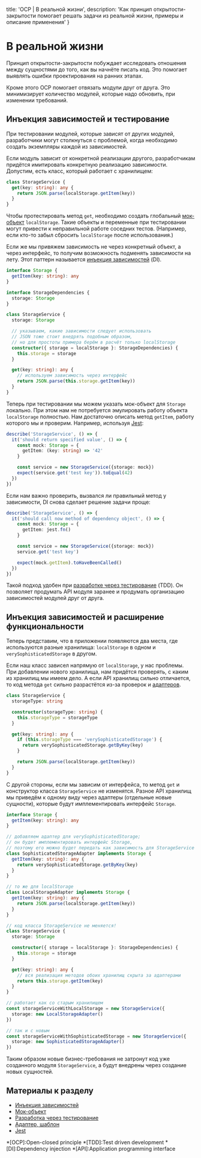 
  title: 'OCP | В реальной жизни',
  description: 'Как принцип открытости-закрытости помогает решать задачи из реальной жизни, примеры и описание применения'
}


# В реальной жизни

Принцип открытости-закрытости побуждает исследовать отношения между сущностями до того, как вы начнёте писать код. Это помогает выявлять ошибки проектирования на ранних этапах.

Кроме этого OCP помогает отвязать модули друг от друга. Это минимизирует количество модулей, которые надо обновить, при изменении требований.

## Инъекция зависимостей и тестирование

При тестировании модулей, которые зависят от других модулей, разработчики могут столкнуться с проблемой, когда необходимо создать экземпляры каждой из зависимостей.

Если модуль зависит от конкретной реализации другого, разработчикам придётся имитировать конкретную реализацию зависимости. Допустим, есть класс, который работает с хранилищем:

```ts
class StorageService {
  get(key: string): any {
    return JSON.parse(localStorage.getItem(key))
  }
}
```

Чтобы протестировать метод `get`, необходимо создать глобальный [мок-объект](https://ru.wikipedia.org/wiki/Mock-объект) `localStorage`. Такие объекты и переменные при тестировании могут привести к неправильной работе соседних тестов. (Например, если кто-то забыл сбросить `localStorage` после использования.)

Если же мы привяжем зависимость не через конкретный объект, а через интерфейс, то получим возможность подменять зависимости на лету. Этот паттерн называется [инъекция зависимостей](https://ru.wikipedia.org/wiki/Внедрение_зависимости) (DI).

```ts
interface Storage {
  getItem(key: string): any
}

interface StorageDependencies {
  storage: Storage
}

class StorageService {
  storage: Storage

  // указываем, какие зависимости следует использовать
  // JSON тоже стоит внедрять подобным образом,
  // но для простоты примера берём в расчёт только localStorage
  constructor({ storage = localStorage }: StorageDependencies) {
    this.storage = storage
  }

  get(key: string): any {
    // используем зависимость через интерфейс
    return JSON.parse(this.storage.getItem(key))
  }
}
```

Теперь при тестировании мы можем указать мок-объект для `Storage` локально. При этом нам не потребуется эмулировать работу объекта `localStorage` полностью. Нам достаточно описать метод `getItem`, работу которого мы и проверим. Например, используя [Jest](https://jestjs.io):

```ts
describe('StorageService', () => {
  it('should return specified value', () => {
    const mock: Storage = {
      getItem: (key: string) => '42'
    }

    const service = new StorageService({storage: mock})
    expect(service.get('test key')).toEqual(42)
  })
})
```

Если нам важно проверить, вызвался ли правильный метод у зависимости, DI снова сделает решение задачи проще:

```ts
describe('StorageService', () => {
  it('should call now method of dependency object', () => {
    const mock: Storage = {
      getItem: jest.fn()
    }

    const service = new StorageService({storage: mock})
    service.get('test key')

    expect(mock.getItem).toHaveBeenCalled()
  })
})
```

Такой подход удобен при [разработке через тестирование](https://bespoyasov.ru/ttt-tdd/) (TDD). Он позволяет продумать API модуля заранее и продумать организацию зависимостей модулей друг от друга.

## Инъекция зависимостей и расширение функциональности

Теперь представим, что в приложении появляются два места, где используются разные хранилища: `localStorage` в одном и `verySophisticatedStorage` в другом.

Если наш класс зависел напрямую от `localStorage`, у нас проблемы. При добавлении нового хранилища, нам придётся проверять, с каким из хранилищ мы имеем дело. А если API хранилищ сильно отличается, то код метода `get` сильно разрастётся из-за проверок и [адаптеров](https://ru.wikipedia.org/wiki/Адаптер_(шаблон_проектирования)).

```ts
class StorageService {
  storageType: string

  constructor(storageType: string) {
    this.storageType = storageType
  }

  get(key: string): any {
    if (this.storageType === 'verySophisticatedStorage') {
      return verySophisticatedStorage.getByKey(key)
    }

    return JSON.parse(localStorage.getItem(key))
  }
}
```

С другой стороны, если мы зависим от интерфейса, то метод `get` и конструктор класса `StorageService` не изменятся. Разное API хранилищ мы приведём к одному виду через адаптеры (отдельные новые сущности), которые будут имплементировать интерфейс `Storage`.

```ts
interface Storage {
  getItem(key: string): any
}

// добавляем адаптер для verySophisticatedStorage;
// он будет имплементировать интерфейс Storage,
// поэтому его можно будет передать как зависимость для StorageService
class SophisticatedStorageAdapter implements Storage {
  getItem(key: string): any {
    return verySophisticatedStorage.getByKey(key)
  }
}

// то же для localStorage
class LocalStorageAdapter implements Storage {
  getItem(key: string): any {
    return JSON.parse(localStorage.getItem(key))
  }
}

// код класса StorageService не меняется!
class StorageService {
  storage: Storage

  constructor({ storage = localStorage }: StorageDependencies) {
    this.storage = storage
  }

  get(key: string): any {
    // вся реализация методов обоих хранилищ скрыта за адаптерами
    return this.storage.getItem(key)
  }
}

// работает как со старым хранилищем
const storageServiceWithLocalStorage = new StorageService({
  storage: new LocalStorageAdapter()
})

// так и с новым
const storageServiceWithSophisticatedStorage = new StorageService({
  storage: new SophisticatedStorageAdapter()
})
```

Таким образом новые бизнес-требования не затронут код уже созданного модуля `StorageService`, а будут внедрены через создание новых сущностей.

## Материалы к разделу
- [Инъекция зависимостей](https://ru.wikipedia.org/wiki/Внедрение_зависимости)
- [Мок-объект](https://ru.wikipedia.org/wiki/Mock-объект)
- [Разработка через тестирование](https://bespoyasov.ru/ttt-tdd/)
- [Адаптер, шаблон](https://ru.wikipedia.org/wiki/Адаптер_(шаблон_проектирования))
- [Jest](https://jestjs.io)

*[OCP]:Open-closed principle
*[TDD]:Test driven development
*[DI]:Dependency injection
*[API]:Application programming interface
